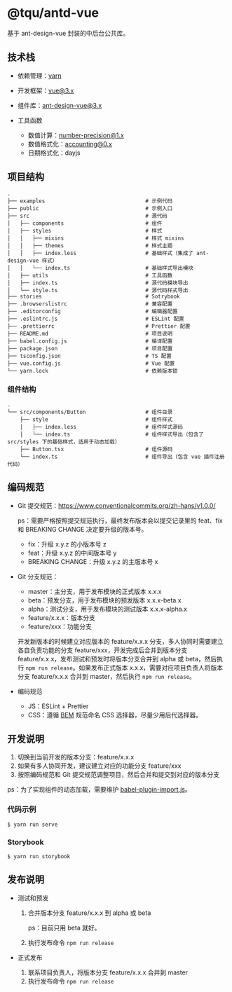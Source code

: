 
<Meta id="introduction" title="入门/介绍" />

# @tqu/antd-vue

基于 ant-design-vue 封装的中后台公共库。

## 技术栈

- 依赖管理：[yarn](https://classic.yarnpkg.com/en/)
- 开发框架：vue@3.x
- 组件库：ant-design-vue@3.x
- 工具函数

  - 数值计算：number-precision@1.x
  - 数值格式化：accounting@0.x
  - 日期格式化：dayjs

## 项目结构

```
.
├── examples                                # 示例代码
├── public                                  # 示例入口
├── src                                     # 源代码
│   ├── components                          # 组件
│   ├── styles                              # 样式
│   │   ├── mixins                          # 样式 mixins
│   │   ├── themes                          # 样式主题
│   │   ├── index.less                      # 基础样式（集成了 ant-design-vue 样式）
│   │   └── index.ts                        # 基础样式导出模块
│   ├── utils                               # 工具函数
│   ├── index.ts                            # 源代码模块导出
│   └── style.ts                            # 源代码样式导出
├── stories                                 # Sotrybook
├── .browserslistrc                         # 兼容配置
├── .editorconfig                           # 编辑器配置
├── .eslintrc.js                            # ESLint 配置
├── .prettierrc                             # Prettier 配置
├── README.md                               # 项目说明
├── babel.config.js                         # 编译配置
├── package.json                            # 项目配置
├── tsconfig.json                           # TS 配置
├── vue.config.js                           # Vue 配置
└── yarn.lock                               # 依赖版本锁
```

### 组件结构

```
.
└── src/components/Button                   # 组件目录
    ├── style                               # 组件样式
    │   ├── index.less                      # 组件样式源码
    │   └── index.ts                        # 组件样式导出（包含了 src/styles 下的基础样式，适用于动态加载）
    ├── Button.tsx                          # 组件源码
    └── index.ts                            # 组件导出（包含 vue 插件注册代码）
```

## 编码规范

- Git 提交规范：https://www.conventionalcommits.org/zh-hans/v1.0.0/

  ps：需要严格按照提交规范执行，最终发布版本会以提交记录里的 feat、fix 和 BREAKING CHANGE 决定要升级的版本号。

  - fix：升级 x.y.z 的小版本号 z
  - feat：升级 x.y.z 的中间版本号 y
  - BREAKING CHANGE：升级 x.y.z 的主版本号 x

- Git 分支规范：

  - master：主分支，用于发布模块的正式版本 x.x.x
  - beta：预发分支，用于发布模块的预发版本 x.x.x-beta.x
  - alpha：测试分支，用于发布模块的测试版本 x.x.x-alpha.x
  - feature/x.x.x：版本分支
  - feature/xxx：功能分支

  开发新版本的时候建立对应版本的 feature/x.x.x 分支，多人协同时需要建立各自负责功能的分支 feature/xxx，开发完成后合并到版本分支 feature/x.x.x，发布测试和预发时将版本分支合并到 alpha 或 beta，然后执行 `npm run release`。如果发布正式版本 x.x.x，需要对应项目负责人将版本分支 feature/x.x.x 合并到 master，然后执行 `npm run release`。

- 编码规范

  - JS：ESLint + Prettier
  - CSS：遵循 [BEM](http://getbem.com/) 规范命名 CSS 选择器，尽量少用后代选择器。

## 开发说明

1. 切换到当前开发的版本分支：feature/x.x.x
2. 如果有多人协同开发，建议建立对应的功能分支 feature/xxx
3. 按照编码规范和 Git 提交规范调整项目，然后合并和提交到对应的版本分支

ps：为了实现组件的动态加载，需要维护 [babel-plugin-import.js](./babel-plugin-import.js)。

### 代码示例

```shell
$ yarn run serve
```

### Storybook

```shell
$ yarn run storybook
```

## 发布说明

- 测试和预发

  1. 合并版本分支 feature/x.x.x 到 alpha 或 beta

     ps：目前只用 beta 就好。

  2. 执行发布命令 `npm run release`

- 正式发布

  1. 联系项目负责人，将版本分支 feature/x.x.x 合并到 master
  2. 执行发布命令 `npm run release`
